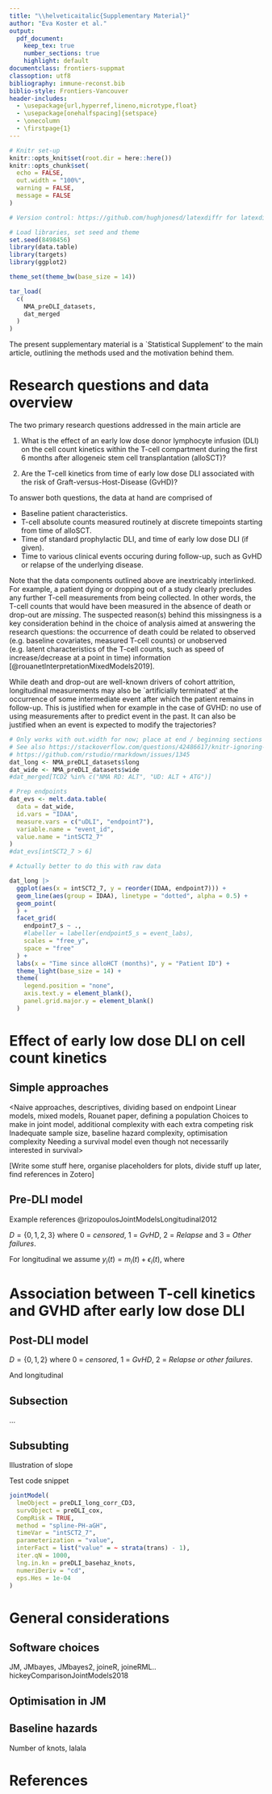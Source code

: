 ```yaml
---
title: "\\helveticaitalic{Supplementary Material}"
author: "Eva Koster et al."
output: 
  pdf_document:
    keep_tex: true
    number_sections: true
    highlight: default
documentclass: frontiers-suppmat
classoption: utf8
bibliography: immune-reconst.bib
biblio-style: Frontiers-Vancouver
header-includes: 
  - \usepackage{url,hyperref,lineno,microtype,float}
  - \usepackage[onehalfspacing]{setspace}
  - \onecolumn
  - \firstpage{1}
---
```


```r
# Knitr set-up
knitr::opts_knit$set(root.dir = here::here())
knitr::opts_chunk$set(
  echo = FALSE, 
  out.width = "100%", 
  warning = FALSE, 
  message = FALSE
)

# Version control: https://github.com/hughjonesd/latexdiffr for latexdiffr

# Load libraries, set seed and theme
set.seed(8498456)
library(data.table)
library(targets)
library(ggplot2)

theme_set(theme_bw(base_size = 14))
```

<!-- Load targets objects -->

```r
tar_load(
  c(
    NMA_preDLI_datasets,
    dat_merged
  )
)
```

The present supplementary material is a `Statistical Supplement' to the main article, outlining the methods used and the motivation behind them.

# Research questions and data overview

The two primary research questions addressed in the main article are

1. What is the effect of an early low dose donor lymphocyte infusion (DLI) on the cell count kinetics within the T-cell compartment during the first 6 months after allogeneic stem cell transplantation (alloSCT)?

2. Are the T-cell kinetics from time of early low dose DLI associated with the risk of Graft-versus-Host-Disease (GvHD)?

To answer both questions, the data at hand are comprised of

- Baseline patient characteristics.
- T-cell absolute counts measured routinely at discrete timepoints starting from time of alloSCT.
- Time of standard prophylactic DLI, and time of early low dose DLI (if given).
- Time to various clinical events occuring during follow-up, such as GvHD or relapse of the underlying disease.

Note that the data components outlined above are inextricably interlinked. For example, a patient dying or dropping out of a study clearly precludes any further T-cell measurements from being collected. In other words, the T-cell counts that would have been measured in the absence of death or drop-out are *missing*. The suspected reason(s) behind this missingness is a key consideration behind in the choice of analysis aimed at answering the research questions: the occurrence of death could be related to observed (e.g. baseline covariates, measured T-cell counts) or unobserved (e.g. latent characteristics of the T-cell counts, such as speed of increase/decrease at a point in time) information [@rouanetInterpretationMixedModels2019].

While death and drop-out are well-known drivers of cohort attrition, longitudinal measurements may also be `artificially terminated' at the occurrence of some intermediate event after which the patient remains in follow-up. This is justified when for example in the case of GVHD: no use of using measurements after to predict event in the past. It can also be justified when an event is expected to modify the trajectories?

```r
# Only works with out.width for now; place at end / beginning sections
# See also https://stackoverflow.com/questions/42486617/knitr-ignoring-fig-pos
# https://github.com/rstudio/rmarkdown/issues/1345
dat_long <- NMA_preDLI_datasets$long
dat_wide <- NMA_preDLI_datasets$wide
#dat_merged[TCD2 %in% c("NMA RD: ALT", "UD: ALT + ATG")]

# Prep endpoints 
dat_evs <- melt.data.table(
  data = dat_wide,
  id.vars = "IDAA",
  measure.vars = c("uDLI", "endpoint7"),
  variable.name = "event_id",
  value.name = "intSCT2_7"
)
#dat_evs[intSCT2_7 > 6]

# Actually better to do this with raw data

dat_long |> 
  ggplot(aes(x = intSCT2_7, y = reorder(IDAA, endpoint7))) +
  geom_line(aes(group = IDAA), linetype = "dotted", alpha = 0.5) +
  geom_point(
  ) +
  facet_grid(
    endpoint7_s ~ ., 
    #labeller = labeller(endpoint5_s = event_labs),
    scales = "free_y",
    space = "free"
  ) +
  labs(x = "Time since alloHCT (months)", y = "Patient ID") + 
  theme_light(base_size = 14) +
  theme(
    legend.position = "none",
    axis.text.y = element_blank(), 
    panel.grid.major.y = element_blank()
  ) 
```

# Effect of early low dose DLI on cell count kinetics

## Simple approaches

<Naive approaches, descriptives, dividing based on endpoint
Linear models, mixed models, Rouanet paper, defining a population
Choices to make in joint model, additional complexity with each extra competing risk
Inadequate sample size, baseline hazard complexity, optimisation complexity
Needing a survival model even though not necessarily interested in survival> 

[Write some stuff here, organise placeholders for plots, divide stuff up later, find references in Zotero]

## Pre-DLI model

Example references @rizopoulosJointModelsLongitudinal2012

$D = \{0, 1, 2, 3\}$ where 0 = *censored*, 1 = *GvHD*, 2 = *Relapse* and 3 = *Other failures*.

\begin{align*}
  h_{1i}(t) &= h_{10}(t) \exp\big\{\gamma_{11}\text{UD}_i + \gamma_{12}\text{ITT}_i + \alpha_1 m_i(t) \big\} \\ 
  h_{2i}(t) &= h_{20}(t) \exp\big\{\gamma_{21}\text{UD}_i + \gamma_{22}\text{ITT}_i + \alpha_2 m_i(t) \big\} \\
  h_{3i}(t) &= h_{30}(t) \exp\big\{\gamma_{31}\text{UD}_i + \alpha_3 m_i(t) \big\}
\end{align*}

For longitudinal we assume $y_i(t) = m_i(t) + \epsilon_i(t)$, where


\begin{align*}
  m_i(t) &= \beta_0 + \sum_{q=1}^3(\beta_q + b_{iq})B_n(t,\lambda_q)  + \sum_{q=1}^3 \beta_{q + 3}\{B_n(t,\lambda_q) \times \text{ITT}_i\} + \sum_{q=1}^3 \beta_{q + 6}\{B_n(t,\lambda_q) \times \text{UD}_i\} + \\
  & \sum_{q=1}^3 \beta_{q + 9}\{B_n(t,\lambda_q) \times \text{ITT}_i \times \text{UD}_i\} + \beta_{13}\text{CMV}_i + \beta_{14}\text{ITT}_i + \beta_{15}\text{UD}_i + \beta_{16} \{\text{ITT}_i \times \text{UD}_i\}
\end{align*}

# Association between T-cell kinetics and GVHD after early low dose DLI

## Post-DLI model

$D = \{0, 1, 2\}$ where 0 = *censored*, 1 = *GvHD*, 2 = *Relapse or other failures*.

\begin{align*}
  h_{1i}(t) &= h_{10}(t) \exp\big\{\gamma_{11}\text{EarlyDLI}_i + \alpha_1 m_i(t) \big\} \\ 
  h_{2i}(t) &= h_{20}(t) \exp\big\{\alpha_2 m_i(t) \big\}
\end{align*}

And longitudinal 

\begin{align*}
  m_i(t) &= (\beta_0 + b_{i0}) + \sum_{q=1}^2(\beta_q + b_{iq})B_n(t,\lambda_q)  + \sum_{q=1}^2 \beta_{q + 2}\{B_n(t,\lambda_q) \times \text{EarlyDLI}_i\} + \beta_{15}\text{UD}_i 
\end{align*}

## Subsection

...

## Subsubting

Illustration of slope

Test code snippet

```r
jointModel(
  lmeObject = preDLI_long_corr_CD3,
  survObject = preDLI_cox,
  CompRisk = TRUE,
  method = "spline-PH-aGH",
  timeVar = "intSCT2_7",
  parameterization = "value",
  interFact = list("value" = ~ strata(trans) - 1),
  iter.qN = 1000,
  lng.in.kn = preDLI_basehaz_knots,
  numeriDeriv = "cd",
  eps.Hes = 1e-04
)
```

# General considerations

## Software choices

JM, JMbayes, JMbayes2, joineR, joineRML.. hickeyComparisonJointModels2018

## Optimisation in JM

## Baseline hazards

Number of knots, lalala

# References
